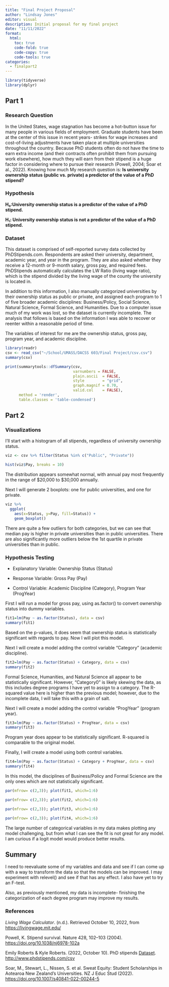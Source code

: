 ```yaml
---
title: "Final Project Proposal"
author: "Lindsay Jones"
editor: visual
description: Initial proposal for my final project
date: "11/11/2022"
format:
  html:
    toc: true
    code-fold: true
    code-copy: true
    code-tools: true
categories:
  - finalpart2
---
```


```r
library(tidyverse)
library(dplyr)
```

## Part 1

### Research Question

In the United States, wage stagnation has become a hot-button issue for many people in various fields of employment. Graduate students have been at the center of this issue in recent years- strikes for wage increases and cost-of-living adjustments have taken place at multiple universities throughout the country. Because PhD students often do not have the time to earn extra income (and their contracts often prohibit them from pursuing work elsewhere), how much they will earn from their stipend is a huge factor in considering where to pursue their research (Powell, 2004; Soar et al., 2022). Knowing how much My research question is: **Is university ownership status (public vs. private) a predictor of the value of a PhD stipend?**

### Hypothesis

**H₀:University ownership status is a predictor of the value of a PhD stipend.**

**H₁: University ownership status is not a predictor of the value of a PhD stipend.**

### Dataset

This dataset is comprised of self-reported survey data collected by PhDStipends.com. Respondents are asked their university, department, academic year, and year in the program. They are also asked whether they receive a 12-month or 9-month salary, gross pay, and required fees. PhDStipends automatically calculates the LW Ratio (living wage ratio), which is the stipend divided by the living wage of the county the university is located in.

In addition to this information, I also manually categorized universities by their ownership status as public or private, and assigned each program to 1 of five broader academic disciplines: Business/Policy, Social Science, Natural Science, Formal Science, and Humanities. Due to a computer issue much of my work was lost, so the dataset is currently incomplete. The analysis that follows is based on the information I was able to recover or reenter within a reasonable period of time.

The variables of interest for me are the ownership status, gross pay, program year, and academic discipline.

```r
library(readr)
csv <- read_csv("~/School/UMASS/DACSS 603/Final Project/csv.csv")
summary(csv)
```

```r
print(summarytools::dfSummary(csv,
                              varnumbers = FALSE,
                              plain.ascii  = FALSE,
                              style        = "grid",
                              graph.magnif = 0.70,
                              valid.col    = FALSE),
      method = 'render',
      table.classes = 'table-condensed')
```

## Part 2

### Visualizations

I'll start with a histogram of all stipends, regardless of university ownership status.

```r
viz <- csv %>% filter(Status %in% c("Public", "Private")) 

hist(viz$Pay, breaks = 10)
```

The distribution appears somewhat normal, with annual pay most frequently in the range of \$20,000 to \$30,000 annually.

Next I will generate 2 boxplots: one for public universities, and one for private.

```r
viz %>%
  ggplot(
    aes(x=Status, y=Pay, fill=Status)) +
    geom_boxplot()
```

There are quite a few outliers for both categories, but we can see that median pay is higher in private universities than in public universities. There are also significantly more outliers below the 1st quartile in private universities than in public.

### Hypothesis Testing

-   Explanatory Variable: Ownership Status (Status)

-   Response Variable: Gross Pay (Pay)

-   Control Variable: Academic Discipline (Category), Program Year (ProgYear)

First I will run a model for gross pay, using as.factor() to convert ownership status into dummy variables.

```r
fit1=lm(Pay ~ as.factor(Status), data = csv)
summary(fit1)
```

Based on the p-values, it does seem that ownership status is statistically significant with regards to pay. Now I will plot this model.

Next I will create a model adding the control variable "Category" (academic discipline).

```r
fit2=lm(Pay ~ as.factor(Status) + Category, data = csv)
summary(fit2)
```

Formal Science, Humanities, and Natural Science all appear to be statistically significant. However, "Category0" is likely skewing the data, as this includes degree programs I have yet to assign to a category. The R-squared value here is higher than the previous model; however, due to the incomplete data, I will take this with a grain of salt.

Next I will create a model adding the control variable "ProgYear" (program year).

```r
fit3=lm(Pay ~ as.factor(Status) + ProgYear, data = csv)
summary(fit3)
```

Program year does appear to be statistically significant. R-squared is comparable to the original model.

Finally, I will create a model using both control variables.

```r
fit4=lm(Pay ~ as.factor(Status) + Category + ProgYear, data = csv)
summary(fit4)
```

In this model, the disciplines of Business/Policy and Formal Science are the only ones which are not statistically significant.

```r
par(mfrow= c(2,3)); plot(fit1, which=1:6)
```

```r
par(mfrow= c(2,3)); plot(fit2, which=1:6)
```

```r
par(mfrow= c(2,3)); plot(fit3, which=1:6)
```

```r
par(mfrow= c(2,3)); plot(fit4, which=1:6)
```

The large number of categorical variables in my data makes plotting any model challenging, but from what I can see the fit is not great for any model. I am curious if a logit model would produce better results.

## Summary

I need to reevaluate some of my variables and data and see if I can come up with a way to transform the data so that the models can be improved. I may experiment with relevel() and see if that has any effect. I also have yet to try an F-test.

Also, as previously mentioned, my data is incomplete- finishing the categorization of each degree program may improve my results.

### References

*Living Wage Calculator*. (n.d.). Retrieved October 10, 2022, from <https://livingwage.mit.edu/>

Powell, K. Stipend survival. Nature 428, 102--103 (2004). <https://doi.org/10.1038/nj6978-102a>

Emily Roberts & Kyle Roberts. (2022, October 10). PhD stipends [Dataset]. <http://www.phdstipends.com/csv>

Soar, M., Stewart, L., Nissen, S. et al. Sweat Equity: Student Scholarships in Aotearoa New Zealand's Universities. NZ J Educ Stud (2022). <https://doi.org/10.1007/s40841-022-00244-5>

